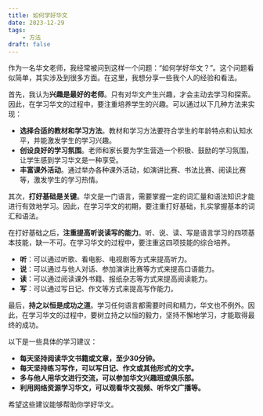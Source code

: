 ```yaml
---
title: 如何学好华文
date: 2023-12-29
tags: 
    - 方法
draft: false
---
```




作为一名华文老师，我经常被问到这样一个问题：“如何学好华文？”。这个问题看似简单，其实涉及到很多方面。在这里，我想分享一些我个人的经验和看法。

首先，我认为**兴趣是最好的老师**。只有对华文产生兴趣，才会主动去学习和探索。因此，在学习华文的过程中，要注重培养学生的兴趣。可以通过以下几种方法来实现：

* **选择合适的教材和学习方法**。教材和学习方法要符合学生的年龄特点和认知水平，并能激发学生的学习兴趣。
* **创设良好的学习氛围**。老师和家长要为学生营造一个积极、鼓励的学习氛围，让学生感到学习华文是一种享受。
* **丰富课外活动**。通过举办各种课外活动，如演讲比赛、书法比赛、阅读比赛等，激发学生的学习热情。

其次，**打好基础是关键**。华文是一门语言，需要掌握一定的词汇量和语法知识才能进行有效地学习。因此，在学习华文的初期，要注重打好基础，扎实掌握基本的词汇和语法。

在打好基础之后，**注重提高听说读写的能力**。听、说、读、写是语言学习的四项基本技能，缺一不可。在学习华文的过程中，要注重这四项技能的综合培养。

* **听**：可以通过听歌、看电影、电视剧等方式来提高听力。
* **说**：可以通过与他人对话、参加演讲比赛等方式来提高口语能力。
* **读**：可以通过阅读课外书籍、报纸杂志等方式来提高阅读能力。
* **写**：可以通过写日记、作文等方式来提高写作能力。

最后，**持之以恒是成功之道**。学习任何语言都需要时间和精力，华文也不例外。因此，在学习华文的过程中，要树立持之以恒的毅力，坚持不懈地学习，才能取得最终的成功。

以下是一些具体的学习建议：

* **每天坚持阅读华文书籍或文章，至少30分钟。**
* **每天坚持练习写作，可以写日记、作文或其他形式的文字。**
* **多与他人用华文进行交流，可以参加华文兴趣班或俱乐部。**
* **利用网络资源学习华文，可以观看华文视频、听华文广播等。**

希望这些建议能够帮助你学好华文。
